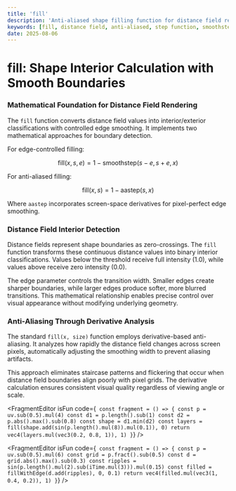 ```yaml
---
title: 'fill'
description: 'Anti-aliased shape filling function for distance field rendering'
keywords: [fill, distance field, anti-aliased, step function, smoothstep]
date: 2025-08-06
---
```



# fill: Shape Interior Calculation with Smooth Boundaries

### Mathematical Foundation for Distance Field Rendering

The `fill` function converts distance field values into interior/exterior classifications with controlled edge smoothing. It implements two mathematical approaches for boundary detection.

For edge-controlled filling:

$$
\text{fill}(x, s, e) = 1 - \text{smoothstep}(s - e, s + e, x)
$$

For anti-aliased filling:

$$
\text{fill}(x, s) = 1 - \text{aastep}(s, x)
$$

Where `aastep` incorporates screen-space derivatives for pixel-perfect edge smoothing.

### Distance Field Interior Detection

Distance fields represent shape boundaries as zero-crossings. The `fill` function transforms these continuous distance values into binary interior classifications. Values below the threshold receive full intensity (1.0), while values above receive zero intensity (0.0).

The edge parameter controls the transition width. Smaller edges create sharper boundaries, while larger edges produce softer, more blurred transitions. This mathematical relationship enables precise control over visual appearance without modifying underlying geometry.

### Anti-Aliasing Through Derivative Analysis

The standard `fill(x, size)` function employs derivative-based anti-aliasing. It analyzes how rapidly the distance field changes across screen pixels, automatically adjusting the smoothing width to prevent aliasing artifacts.

This approach eliminates staircase patterns and flickering that occur when distance field boundaries align poorly with pixel grids. The derivative calculation ensures consistent visual quality regardless of viewing angle or scale.

<FragmentEditor
        isFun
        code={`
const fragment = () => {
        const p = uv.sub(0.5).mul(4)
        const d1 = p.length().sub(1)
        const d2 = p.abs().max().sub(0.8)
        const shape = d1.min(d2)
        const layers = fill(shape.add(sin(p.length().mul(8)).mul(0.1)), 0)
        return vec4(layers.mul(vec3(0.2, 0.8, 1)), 1)
}`}
/>

<FragmentEditor
        isFun
        code={`
const fragment = () => {
        const p = uv.sub(0.5).mul(6)
        const grid = p.fract().sub(0.5)
        const d = grid.abs().max().sub(0.3)
        const ripples = sin(p.length().mul(2).sub(iTime.mul(3))).mul(0.15)
        const filled = fillWithEdge(d.add(ripples), 0, 0.1)
        return vec4(filled.mul(vec3(1, 0.4, 0.2)), 1)
}`}
/>
